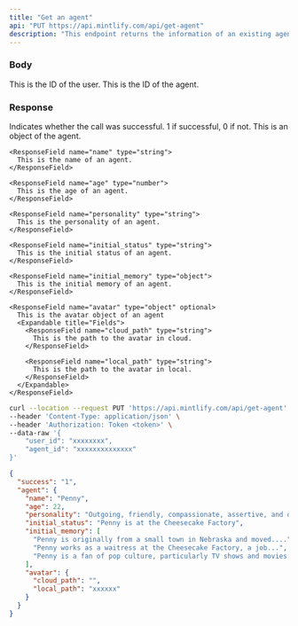 ```yaml
---
title: "Get an agent"
api: "PUT https://api.mintlify.com/api/get-agent"
description: "This endpoint returns the information of an existing agent."
---
```


### Body

<ParamField body="user_id" type="string">
  This is the ID of the user.
</ParamField>

<ParamField body="agent_id" type="string">
  This is the ID of the agent.
</ParamField>

### Response

<ResponseField name="success" type="number">
  Indicates whether the call was successful. 1 if successful, 0 if not.
</ResponseField>

<ResponseField name="agent" type="object">
  This is an object of the agent.

  <Expandable title="Fields">
  
    <ResponseField name="name" type="string">
      This is the name of an agent.
    </ResponseField>

    <ResponseField name="age" type="number">
      This is the age of an agent.
    </ResponseField>

    <ResponseField name="personality" type="string">
      This is the personality of an agent.
    </ResponseField>

    <ResponseField name="initial_status" type="string">
      This is the initial status of an agent.
    </ResponseField>

    <ResponseField name="initial_memory" type="object">
      This is the initial memory of an agent.
    </ResponseField>

    <ResponseField name="avatar" type="object" optional>
      This is the avatar object of an agent
      <Expandable title="Fields">
        <ResponseField name="cloud_path" type="string">
          This is the path to the avatar in cloud.
        </ResponseField>

        <ResponseField name="local_path" type="string">
          This is the path to the avatar in local.
        </ResponseField>
      </Expandable>
    </ResponseField>

  </Expandable>

</ResponseField>

<RequestExample>

```bash Example Request
curl --location --request PUT 'https://api.mintlify.com/api/get-agent' \
--header 'Content-Type: application/json' \
--header 'Authorization: Token <token>' \
--data-raw '{
    "user_id": "xxxxxxxx",
    "agent_id": "xxxxxxxxxxxxxx"
}'
```

</RequestExample>

<ResponseExample>

```json Response
{
  "success": "1",
  "agent": {
    "name": "Penny",
    "age": 22,
    "personality": "Outgoing, friendly, compassionate, assertive, and determined",
    "initial_status": "Penny is at the Cheesecake Factory",
    "initial_memory": [
      "Penny is originally from a small town in Nebraska and moved....",
      "Penny works as a waitress at the Cheesecake Factory, a job...",
      "Penny is a fan of pop culture, particularly TV shows and movies..."
    ],
    "avatar": {
      "cloud_path": "",
      "local_path": "xxxxxx"
    }
  }
}
```

</ResponseExample>
